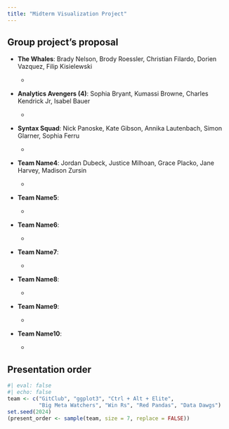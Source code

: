 ```yaml
---
title: "Midterm Visualization Project"
---
```


## Group project's proposal

-   [**The Whales**]{.blue}: Brady Nelson, Brody Roessler, Christian Filardo, Dorien Vazquez, Filip Kisielewski

    -   

-   [**Analytics Avengers (4)**]{.blue}: Sophia Bryant, Kumassi Browne, Charles Kendrick Jr, Isabel Bauer

    -   

-   [**Syntax Squad**]{.blue}: Nick Panoske, Kate Gibson, Annika Lautenbach, Simon Glarner, Sophia Ferru

    -   

-   **Team Name4**: Jordan Dubeck, Justice Milhoan, Grace Placko, Jane Harvey, Madison Zursin

    -   

-   **Team Name5**:

    -   

-   **Team Name6**:

    -   

-   **Team Name7**:

    -   

-   **Team Name8**:

    -   

-   **Team Name9**:

    -   

-   **Team Name10**:

    -   

## Presentation order

```r
#| eval: false
#| echo: false
team <- c("GitClub", "ggplot3", "Ctrl + Alt + Elite", 
          "Big Meta Watchers", "Win Rs", "Red Pandas", "Data Dawgs")
set.seed(2024)
(present_order <- sample(team, size = 7, replace = FALSE))
```
